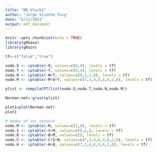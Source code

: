 ```yaml
---
title: "BN_block2"
author: "Jorge Vicente Puig"
date: "5/11/2021"
output: pdf_document
---
```




```r
knitr::opts_chunk$set(echo = TRUE)
library(gRbase)
library(gRain)

```

```r
tf<-c("false","true")

node.O <- cptable(~O, values=c(6,4), levels = tf)
node.T <- cptable(~T, values=c(9,1), levels = tf)
node.N <- cptable(~N+T, values=c(9,1,2,8), levels = tf)
node.M <- cptable(~M+O+T, values=c(7,3,4,6,4,6,2,8), levels = tf)

plist <- compileCPT(list(node.O,node.T,node.N,node.M))

Norman.net<-grain(plist)

plot1=plot(Norman.net)
plot1
```



```r
# Nodes of our network
node.M <- cptable(~M, values=c(2,8), levels = tf)
node.S <- cptable(~S+M, values=c(8,2,), levels = tf)
node.B <- cptable(~B+M, values=c(), levels = tf)
node.C <- cptable(~C+S+B, values=c(7,3,4,6,4,6,2,8), levels = tf)
node.H <- cptable(~H+B, values=c(7,3,4,6,4,6,2,8), levels = tf)
```